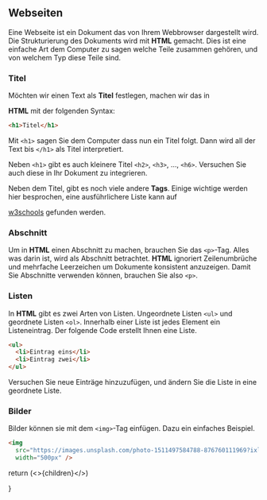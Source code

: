 
<Chapter>

## Webseiten

Eine Webseite ist ein Dokument das von Ihrem Webbrowser dargestellt wird. Die
Strukturierung des Dokuments wird mit **HTML** gemacht. Dies ist eine einfache
Art dem Computer zu sagen welche Teile zusammen gehören, und von welchem Typ
diese Teile sind.

### Titel

<section>

Möchten wir einen Text als **Titel** festlegen, machen wir das in

**HTML** mit der folgenden Syntax:

```html
<h1>Titel</h1>
```

Mit `<h1>` sagen Sie dem Computer dass nun ein Titel folgt. Dann wird all der
Text bis `</h1>` als Titel interpretiert.

Neben `<h1>` gibt es auch kleinere Titel `<h2>`, `<h3>`, ..., `<h6>`. Versuchen
Sie auch diese in Ihr Dokument zu integrieren.

Neben dem Titel, gibt es noch viele andere **Tags**. Einige wichtige werden hier
besprochen, eine ausführlichere Liste kann auf

<a href="https://www.w3schools.com/html/default.asp">w3schools</a> gefunden werden.

</section>

### Abschnitt

Um in **HTML** einen Abschnitt zu machen, brauchen Sie das `<p>`-Tag. Alles was
darin ist, wird als Abschnitt betrachtet. **HTML** ignoriert Zeilenumbrüche und
mehrfache Leerzeichen um Dokumente konsistent anzuzeigen. Damit Sie Abschnitte
verwenden können, brauchen Sie also `<p>`.

### Listen

<section>

In **HTML** gibt es zwei Arten von Listen. Ungeordnete Listen `<ul>` und
geordnete Listen `<ol>`. Innerhalb einer Liste ist jedes Element ein
Listeneintrag. Der folgende Code erstellt Ihnen eine Liste.

```html
<ul>
  <li>Eintrag eins</li>
  <li>Eintrag zwei</li>
</ul>
```

Versuchen Sie neue Einträge hinzuzufügen, und ändern Sie die Liste in eine
geordnete Liste.

</section>

### Bilder

<section>

Bilder können sie mit dem `<img>`-Tag einfügen. Dazu ein einfaches Beispiel.

```html
<img
  src="https://images.unsplash.com/photo-1511497584788-876760111969?ixlib=rb-4.0.3&ixid=M3wxMjA3fDB8MHxwaG90by1wYWdlfHx8fGVufDB8fHx8fA%3D%3D&auto=format&fit=crop&w=1932&q=80"
  width="500px" />
```

</section>

</Chapter>

  return (<>{children}</>)

}
